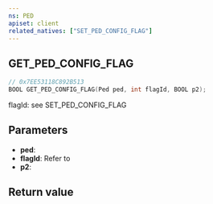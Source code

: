 ```yaml
---
ns: PED
apiset: client
related_natives: ["SET_PED_CONFIG_FLAG"]
---
```

## GET_PED_CONFIG_FLAG

```c
// 0x7EE53118C892B513
BOOL GET_PED_CONFIG_FLAG(Ped ped, int flagId, BOOL p2);
```

flagId: see SET_PED_CONFIG_FLAG

## Parameters
* **ped**:
* **flagId**: Refer to <Enum name="ePedScriptConfigFlags" />
* **p2**:

## Return value